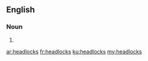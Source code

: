 ==English==

===Noun===
{{head|en}}

# {{plural of|headlock}}

[[ar:headlocks]]
[[fr:headlocks]]
[[ku:headlocks]]
[[my:headlocks]]